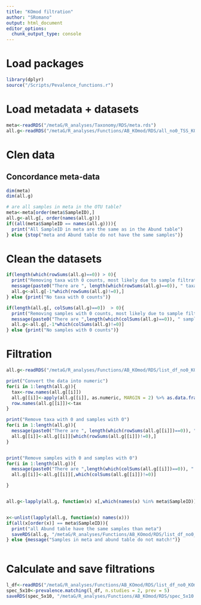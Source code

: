 ```yaml
---
title: "KOmod filtration"
author: "SRomano"
output: html_document
editor_options: 
  chunk_output_type: console
---
```


# Load packages

```r
library(dplyr)
source("/Scripts/Pevalence_functions.r")
```

# Load metadata + datasets
```r
meta<-readRDS("/metaG/R_analyses/Taxonomy/RDS/meta.rds")
all.g<-readRDS("/metaG/R_analyses/Functions/AB_KOmod/RDS/all_no0_TSS_KOmod.rds")
```

# Clen data
## Concordance meta-data
```r
dim(meta)
dim(all.g)

# are all samples in meta in the OTU table?
meta<-meta[order(meta$SampleID),]
all.g<-all.g[, order(names(all.g))]
if((all(meta$SampleID == names(all.g)))){
  print("All SampleID in meta are the same as in the Abund table")
} else {stop("meta and Abund table do not have the same samples")}

```
# Clean the datasets
```r
if(length(which(rowSums(all.g)==0)) > 0){
  print("Removing taxa with 0 counts, most likely due to sample filtration")
  message(paste0("There are ", length(which(rowSums(all.g)==0)), " taxa with 0 counts. removed!"))
  all.g<-all.g[-1*which(rowSums(all.g)!=0),]
} else {print("No taxa with 0 counts")}

if(length(all.g[, colSums(all.g)==0])  > 0){
  print("Removing samples with 0 counts, most likely due to sample filtration")
  message(paste0("There are ",length(which(colSums(all.g)==0)), " samples with 0 counts. removed!"))
  all.g<-all.g[,-1*which(colSums(all.g)!=0)]
} else {print("No samples with 0 counts")}

```

# Filtration
```r
all.g<-readRDS("/metaG/R_analyses/Functions/AB_KOmod/RDS/list_df_no0_KOmod.rds")

print("Convert the data into numeric")
for(i in 1:length(all.g)){
  tax<-row.names(all.g[[i]])
  all.g[[i]]<-apply(all.g[[i]], as.numeric, MARGIN = 2) %>% as.data.frame()
  row.names(all.g[[i]])<-tax
}

print("Remove taxa with 0 and samples with 0")
for(i in 1:length(all.g)){
  message(paste0("There are ", length(which(rowSums(all.g[[i]])==0)), " taxa with 0 counts. removed!"))
  all.g[[i]]<-all.g[[i]][which(rowSums(all.g[[i]])!=0),]
}


print("Remove samples with 0 and samples with 0")
for(i in 1:length(all.g)){
  message(paste0("There are ",length(which(colSums(all.g[[i]])==0)), " samples with 0 counts. removed!"))
  all.g[[i]]<-all.g[[i]][,which(colSums(all.g[[i]])!=0)]

}


all.g<-lapply(all.g, function(x) x[,which(names(x) %in% meta$SampleID)])


x<-unlist(lapply(all.g, function(x) names(x)))
if(all(x[order(x)] == meta$SampleID)){
  print("all Abund table have the same samples than meta")
  saveRDS(all.g, "/metaG/R_analyses/Functions/AB_KOmod/RDS/list_df_no0_KOmod.rds")
} else {message("Samples in meta and abund table do not match!")}



```

# Calculate and save filtrations
```r
l_df<-readRDS("/metaG/R_analyses/Functions/AB_KOmod/RDS/list_df_no0_KOmod.rds")
spec_5x10<-prevalence.matching(l_df, n.studies = 2, prev = 5) 
saveRDS(spec_5x10, "/metaG/R_analyses/Functions/AB_KOmod/RDS/spec_5x10.rds")

```
